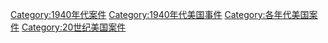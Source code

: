 [[Category:1940年代案件|Category:1940年代案件]]
[[Category:1940年代美国事件|Category:1940年代美国事件]]
[[Category:各年代美国案件|Category:各年代美国案件]]
[[Category:20世纪美国案件|Category:20世纪美国案件]]